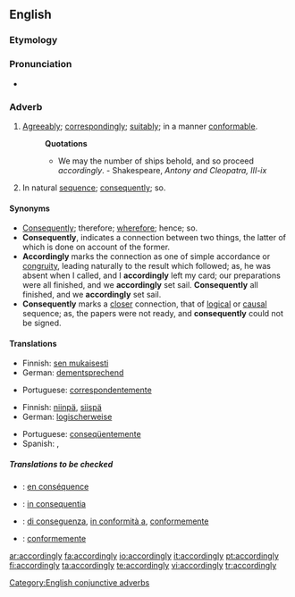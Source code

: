 ==English==

===Etymology===
{{suffix|according|ly}}

===Pronunciation===
*{{audio|en-us-accordingly.ogg|Audio (US)}}

===Adverb===
{{en-adv}}

# [[agreeably|Agreeably]]; [[correspondingly]]; [[suitably]]; in a manner [[conformable]].
#:'''Quotations'''
#:*We may the number of ships behold, and so proceed ''accordingly''. - Shakespeare, ''Antony and Cleopatra, III-ix''
# In natural [[sequence]]; [[consequently]]; so.

====Synonyms====
*[[consequently|Consequently]]; therefore; [[wherefore]]; hence; so.
*'''Consequently''', indicates a connection between two things, the latter of which is done on account of the former.
*'''Accordingly''' marks the connection as one of simple accordance or [[congruity]], leading naturally to the result which followed; as, he was absent when I called, and I '''accordingly''' left my card; our preparations were all finished, and we '''accordingly''' set sail. '''Consequently''' all finished, and we '''accordingly''' set sail.
*'''Consequently''' marks a [[closer]] connection, that of [[logical]] or [[causal]] sequence; as, the papers were not ready, and '''consequently''' could not be signed.

====Translations====
{{trans-top|Agreeably; correspondingly; suitably; in a manner conformable}}
*Finnish: [[sen mukaisesti]]
*German: [[dementsprechend]]
{{trans-mid}}
*Portuguese: [[correspondentemente]]
{{trans-bottom}}

{{trans-top|In natural sequence; consequently; so}}
*Finnish: [[niinpä]], [[siispä]]
*German: [[logischerweise]]
{{trans-mid}}
*Portuguese: [[conseqüentemente]]
*Spanish: {{t|es|por consiguiente}}, {{t-|es|consecuentemente}}
{{trans-bottom}}

=====Translations to be checked=====
{{checktrans}}
{{top}}
*{{ttbc|French}}: [[en conséquence]]
*{{ttbc|Interlingua}}: [[in consequentia]]
{{mid}}
*{{ttbc|Italian}}: [[di conseguenza]], [[in conformità a]], [[conformemente]]
*{{ttbc|Portuguese}}: [[conformemente]]
{{bottom}}

[[Category:English conjunctive adverbs]]

[[ar:accordingly]]
[[fa:accordingly]]
[[io:accordingly]]
[[it:accordingly]]
[[pt:accordingly]]
[[fi:accordingly]]
[[ta:accordingly]]
[[te:accordingly]]
[[vi:accordingly]]
[[tr:accordingly]]